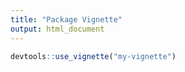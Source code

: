 ```yaml
---
title: "Package Vignette"
output: html_document
---
```

```r
devtools::use_vignette("my-vignette")
```